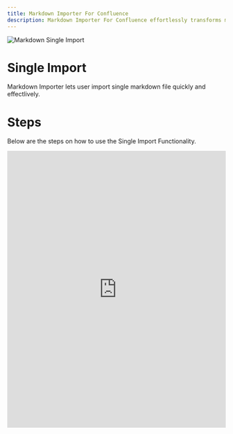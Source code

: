 ```yaml
---
title: Markdown Importer For Confluence
description: Markdown Importer For Confluence effortlessly transforms markdown documents into professional Confluence pages.
---
```


<Image src="https://nizukshya.com/markdown/single.jpg" alt="Markdown Single Import" caption="Single Import" />

# Single Import
Markdown Importer lets user import single markdown file quickly and effectlively.

# Steps
Below are the steps on how to use the Single Import Functionality. 


<iframe src="https://scribehow.com/embed/Importing_Markdown_files_to_Confluence__XOZHVWN1TfGNrgQPLXWEqg?as=scrollable&skipIntro=true" width="100%" height="640" allowfullscreen frameborder="0"></iframe>

